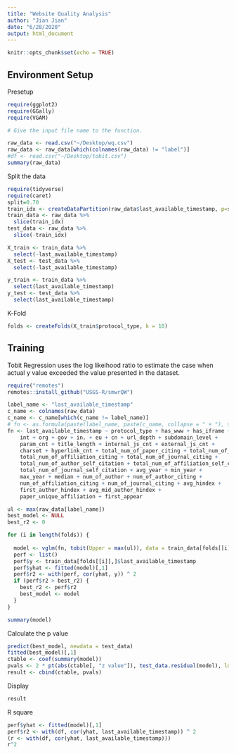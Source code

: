 ```yaml
---
title: "Website Quality Analysis"
author: "Jian Jian"
date: "6/28/2020"
output: html_document
---
```


```r
knitr::opts_chunk$set(echo = TRUE)
```

## Environment Setup

Presetup

```r
require(ggplot2)
require(GGally)
require(VGAM)

# Give the input file name to the function.

raw_data <- read.csv("~/Desktop/wq.csv")
raw_data <- raw_data[which(colnames(raw_data) != "label")]
#df <- read.csv("~/Desktop/tobit.csv")
summary(raw_data)
```
Split the data

```r
require(tidyverse)
require(caret)
split=0.70
train_idx <- createDataPartition(raw_data$last_available_timestamp, p=split, list=FALSE)
train_data <- raw_data %>%
  slice(train_idx)
test_data <- raw_data %>%
  slice(-train_idx)

X_train <- train_data %>% 
  select(-last_available_timestamp)
X_test <- test_data %>% 
  select(-last_available_timestamp)

y_train <- train_data %>% 
  select(last_available_timestamp)
y_test <- test_data %>% 
  select(last_available_timestamp)
```


K-Fold

```r
folds <- createFolds(X_train$protocol_type, k = 10)
```

## Training

Tobit Regression uses the log likeihood ratio to estimate the case when actual y value exceeded the value presented in the dataset.
```r
require("remotes")
remotes::install_github("USGS-R/smwrQW")
```

```r
label_name <- "last_available_timestamp"
c_name <- colnames(raw_data)
c_name <- c_name[which(c_name != label_name)]
# fn <- as.formula(paste(label_name, paste(c_name, collapse = " + "), sep = " ~ "))
fn <- last_available_timestamp ~ protocol_type + has_www + has_iframe + 
    int + org + gov + in. + eu + cn + url_depth + subdomain_level + 
    param_cnt + title_length + internal_js_cnt + external_js_cnt + 
    charset + hyperlink_cnt + total_num_of_paper_citing + total_num_of_author_citing + 
    total_num_of_affiliation_citing + total_num_of_journal_citing + 
    total_num_of_author_self_citation + total_num_of_affiliation_self_citation + 
    total_num_of_journal_self_citation + avg_year + min_year + 
    max_year + median + num_of_author + num_of_author_citing + 
    num_of_affiliation_citing + num_of_journal_citing + avg_hindex + 
    first_author_hindex + avg_mid_author_hindex + 
    paper_unique_affiliation + first_appear

ul <- max(raw_data[label_name])
best_model <- NULL
best_r2 <- 0

for (i in length(folds)) {
  
  model <- vglm(fn, tobit(Upper = max(ul)), data = train_data[folds[[i]],])
  perf <- list()
  perf$y <- train_data[folds[[i]],]$last_available_timestamp
  perf$yhat <- fitted(model)[,1]
  perf$r2 <- with(perf, cor(yhat, y)) ^ 2
  if (perf$r2 > best_r2) {
    best_r2 <- perf$r2
    best_model <- model
  }
}

summary(model)
```

Calculate the p value
```r
predict(best_model, newdata = test_data)
fitted(best_model)[,1]
ctable <- coef(summary(model))
pvals <- 2 * pt(abs(ctable[, "z value"]), test_data.residual(model), lower.tail = FALSE)
result <- cbind(ctable, pvals)
```
Display
```r
result
```
R square
```r
perf$yhat <- fitted(model)[,1]
perf$r2 <- with(df, cor(yhat, last_available_timestamp)) ^ 2
(r <- with(df, cor(yhat, last_available_timestamp)))
r^2
```